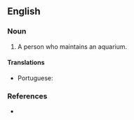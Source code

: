 ==English==

===Noun===
{{en-noun}}

# A person who maintains an aquarium.

====Translations====
{{trans-top|a person who maintains an aquarium}}
* Portuguese: {{t+|pt|aquarista|m-f}}
{{trans-mid}}
{{trans-bottom}}

===References===
* {{R:Dictionary.com}}
